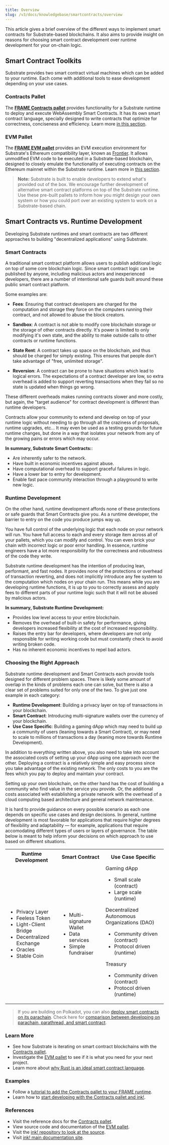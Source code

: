 ```yaml
---
title: Overview
slug: /v3/docs/knowledgebase/smartcontracts/overview
---
```


This article gives a brief overview of the different ways to implement
smart contracts for Substrate-based blockchains. It also aims to provide insight on
reasons for choosing smart contract development over runtime development for your on-chain logic.

## Smart Contract Toolkits

Substrate provides two smart contract virtual machines which can be added to your runtime. Each come 
with additional tools to ease development depending on your use cases.

### Contracts Pallet

The [**FRAME Contracts pallet**](https://substrate.dev/rustdocs/v3.0.0-monthly-2021-05/pallet_contracts/index.html) 
provides functionality for a Substrate runtime to deploy
and execute WebAssembly Smart Contracts. It has its
own smart contract language, specially designed to write contracts that optimize for correctness, conciseness and efficiency.
Learn more [in this section](contracts-pallet).

### EVM Pallet

The [**FRAME EVM pallet**](https://docs.rs/pallet_evm/) provides an EVM execution environment for Substrate's Ethereum 
compatibility layer, known as [Frontier](https://github.com/paritytech/frontier). It allows unmodified EVM
code to be executed in a Substrate-based blockchain, designed to closely emulate the
functionality of executing contracts on the Ethereum mainnet within the Substrate runtime.
Learn more in [this section](evm-pallet).

> **Note:** Substrate is built to enable developers to extend what's provided out of the box. 
We encourage further development of alternative smart contract platforms on top of the Substrate
runtime. 
Use these pre-built pallets to inform how you might design your own system or how you could port over an
existing system to work on a Substrate-based chain.

## Smart Contracts vs. Runtime Development

Developing Substrate runtimes and smart contracts are two different approaches to building
"decentralized applications" using Substrate.

### Smart Contracts

A traditional smart contract platform allows users to publish additional logic on top of some core
blockchain logic. Since smart contract logic can be published by anyone, including malicious actors
and inexperienced developers, there are a number of intentional safe guards built around these
public smart contract platform.

Some examples are:

- **Fees**: Ensuring that contract developers are charged for the computation and storage they force
  on the computers running their contract, and not allowed to abuse the block creators.

- **Sandbox**: A contract is not able to modify core blockchain storage or the storage of other
  contracts directly. It's power is limited to only modifying it's own state, and the ability to
  make outside calls to other contracts or runtime functions.

- **State Rent**: A contract takes up space on the blockchain, and thus should be charged for simply
  existing. This ensures that people don't take advantage of "free, unlimited storage".

- **Reversion**: A contract can be prone to have situations which lead to logical errors. The
  expectations of a contract developer are low, so extra overhead is added to support reverting
  transactions when they fail so no state is updated when things go wrong.

These different overheads makes running contracts slower and more costly, but again, the "target
audience" for contract development is different than runtime developers.

Contracts allow your community to extend and develop on top of your runtime logic without
needing to go through all the craziness of proposals, runtime upgrades, etc... It may even be used
as a testing grounds for future runtime changes, but done in a way that isolates your network from
any of the growing pains or errors which may occur.

**In summary, Substrate Smart Contracts:**:

- Are inherently safer to the network.
- Have built in economic incentives against abuse.
- Have computational overhead to support graceful failures in logic.
- Have a lower bar to entry for development.
- Enable fast pace community interaction through a playground to write new logic.

### Runtime Development

On the other hand, runtime development affords none of these protections or safe guards that Smart
Contracts give you. As a runtime developer, the barrier to entry on the code you produce jumps way up.

You have full control of the underlying logic that each node on your network will run. You have full
access to each and every storage item across all of your pallets, which you can modify and control.
You can even brick your chain with incorrect logic or poor error handling. In essence, runtime engineers
have a lot more responsibility for the correctness and robustness of the code they write.

Substrate runtime development has the intention of producing lean, performant, and fast nodes.
It provides none of the protections or overhead of transaction reverting, and does not
implicitly introduce any fee system to the computation which nodes on your chain run. This means
while you are developing runtime functions, it is up to _you_ to correctly assess and apply fees to
different parts of your runtime logic such that it will not be abused by malicious actors.

**In summary, Substrate Runtime Development:**

- Provides low level access to your entire blockchain.
- Removes the overhead of built-in safety for performance,
giving developers increased flexibility at the cost of increased responsibility.
- Raises the entry bar for developers, where developers are 
not only responsible for writing working code but must constantly check to avoid writing broken code.
- Has no inherent economic incentives to repel bad actors.

### Choosing the Right Approach

Substrate runtime development and Smart Contracts each provide tools designed for different problem spaces. There is likely some amount of overlap in the kinds of problems each one can solve, but
there is also a clear set of problems suited for only one of the two. To give just one example in
each category:

- **Runtime Development**: Building a privacy layer on top of transactions in your blockchain.
- **Smart Contract**: Introducing multi-signature wallets over the currency of your blockchain.
- **Use Case Specific**: Building a gaming dApp which may need to build up a community of users (leaning towards a
  Smart Contract), or may need to scale to millions of transactions a day (leaning more towards Runtime
  Development).

In addition to everything written above, you also need to take into account the associated costs of setting up your
dApp using one approach over the other. Deploying a contract is a relatively simple and easy process since you
take advantage of the existing network. The only costs to you are the fees which you pay to deploy
and maintain your contract.

Setting up your own blockchain, on the other hand has the cost of building a community who find value
in the service you provide. Or, the additional costs 
associated with establishing a private network with the overhead of a cloud computing based architecture and
general network maintenance.

It is hard to provide guidance on every possible scenario 
as each one depends on specific use cases and design decisions. 
In general, runtime development is most favorable for applications that
require higher degrees of flexibility and adaptability &mdash; for example,
applications that require accomodating different types of users or layers of 
governance. The table below is meant to help inform your 
decisions on which approach to use based on different situations.

<table>
  <tr>
    <th>Runtime Development </th>
    <th>Smart Contract</th>
    <th>Use Case Specific</th>
  </tr>
  <tr>
    <td>
      <ul>
      <li> Privacy Layer </li>
      <li> Feeless Token </li>
      <li> Light-Client Bridge </li>
      <li> Decentralized Exchange </li>
      <li> Oracles </li>
      <li> Stable Coin </li>
      </ul>      
    </td>
    <td>
      <ul>
      <li>Multi-signature Wallet </li>
      <li>Data services </li>
      <li>Simple fundraiser </li>
      </ul>
    </td>
    <td>
      Gaming dApp
        <ul><li>Small scale (contract)</li>
        <li> Large scale (runtime)</li></ul>
      Decentralized Autonomous Organizations (DAO)
        <ul><li>Community driven (contract)</li>
        <li>Protocol driven (runtime)</li></ul>
      Treasury
        <ul><li>Community driven (contract)</li>
        <li>Protocol driven (runtime)</li></ul>
    </td>
  </tr>
</table>

> If you are building on Polkadot, you can also
[deploy smart contracts on its parachain](https://wiki.polkadot.network/docs/en/build-smart-contracts). Check here for
[comparison between developing on parachain, parathread, and smart contract](https://wiki.polkadot.network/docs/en/build-build-with-polkadot#what-is-the-difference-between-building-a-parachain-a-parathread-or-a-smart-contract).

### Learn More

- See how Substrate is iterating on smart contract blockchains with the
  [Contracts pallet](contracts-pallet).
- Investigate the [EVM pallet](evm-pallet) to see if it is what you need for your next project.
- Learn more about [why Rust is an ideal smart contract language](https://paritytech.github.io/ink-docs/why-rust-for-smart-contracts).
### Examples

- Follow a
  [tutorial to add the Contracts pallet to your FRAME runtime](../../tutorials/add-contracts-pallet/).
- Learn how to
  [start developing with the Contracts pallet and ink!](https://substrate.dev/substrate-contracts-workshop/#/).

### References

- Visit the reference docs for the
  [Contracts pallet](https://substrate.dev/rustdocs/v3.0.0/pallet_contracts/index.html).
- View source code and documentation of the
  [EVM pallet](https://github.com/paritytech/frontier/tree/master/frame/evm).
- Visit the
  [ink! repository to look at the source](https://github.com/paritytech/ink).
- Visit [ink! main documentation site](https://paritytech.github.io/ink-docs/).
